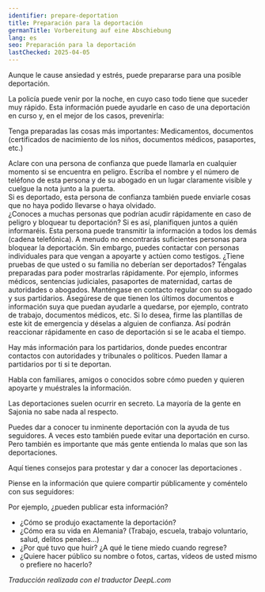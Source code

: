 ```yaml
---
identifier: prepare-deportation
title: Preparación para la deportación
germanTitle: Vorbereitung auf eine Abschiebung
lang: es
seo: Preparación para la deportación
lastChecked: 2025-04-05
---
```



Aunque le cause <InternalShortLink identifier="stress" internalShortLink>ansiedad y estrés</InternalShortLink>, puede prepararse para una posible deportación.

La policía puede venir por la noche, en cuyo caso todo tiene que suceder muy rápido. Esta información puede ayudarle en caso de una deportación en curso y, en el mejor de los casos, prevenirla:

Tenga preparadas las cosas más importantes: Medicamentos, documentos (certificados de nacimiento de los niños, documentos médicos, pasaportes, etc.) <br/>

Aclare con una persona de confianza que puede llamarla en cualquier momento si se encuentra en peligro. Escriba el nombre y el número de teléfono de esta persona y de su abogado en un lugar claramente visible y cuelgue la nota junto a la puerta. <br/>
Si es deportado, esta persona de confianza también puede enviarle cosas que no haya podido llevarse o haya olvidado. <br/>
¿Conoces a muchas personas que podrían acudir rápidamente en caso de peligro y bloquear tu deportación? Si es así, planifiquen juntos a quién informaréis. Esta persona puede transmitir la información a todos los demás (cadena telefónica).
A menudo no encontrarás suficientes personas para bloquear la deportación. Sin embargo, puedes contactar con personas individuales para que vengan a apoyarte y actúen como testigos.
¿Tiene pruebas de que usted o su familia no deberían ser deportados? Téngalas preparadas para poder mostrarlas rápidamente. Por ejemplo, informes médicos, sentencias judiciales, pasaportes de maternidad, cartas de autoridades o abogados.
Manténgase en contacto regular con su abogado y sus partidarios. Asegúrese de que tienen los últimos documentos e información suya que puedan ayudarle a quedarse, por ejemplo, contrato de trabajo, documentos médicos, etc.
Si lo desea, firme las <InternalShortLink identifier="forms">plantillas</InternalShortLink> de este kit de emergencia y déselas a alguien de confianza. Así podrán reaccionar rápidamente en caso de deportación si se le acaba el tiempo. <br/>

Hay más <InternalShortLink identifier="support">información para los partidarios</InternalShortLink>, donde puedes encontrar <InternalShortLink identifier="contacts">contactos</InternalShortLink> con autoridades y tribunales o políticos. Pueden llamar a partidarios por ti si te deportan.

Habla con familiares, amigos o conocidos sobre cómo pueden y quieren apoyarte y muéstrales la información.

Las deportaciones suelen ocurrir en secreto. La mayoría de la gente en Sajonia no sabe nada al respecto.

Puedes dar a conocer tu inminente deportación con la ayuda de tus seguidores. A veces esto también puede evitar una deportación en curso. Pero también es importante que más gente entienda lo malas que son las deportaciones.

Aquí tienes <InternalShortLink identifier="publicity">consejos para protestar y dar a conocer las deportaciones</InternalShortLink> .

Piense en la información que quiere compartir públicamente y coméntelo con sus seguidores:

Por ejemplo, ¿pueden publicar esta información?

- ¿Cómo se produjo exactamente la deportación?
- ¿Cómo era su vida en Alemania? (Trabajo, escuela, trabajo voluntario, salud, delitos penales...)
- ¿Por qué tuvo que huir? ¿A qué le tiene miedo cuando regrese?
- ¿Quiere hacer público su nombre o fotos, cartas, vídeos de usted mismo o prefiere no hacerlo?

*Traducción realizada con el traductor DeepL.com*

